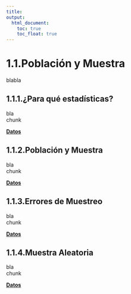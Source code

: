 ```yaml
---
title:
output:
  html_document:
    toc: true
    toc_float: true
---
```


# 1.1.Población y Muestra

blabla

## 1.1.1.¿Para qué estadísticas?

bla  
chunk  

[  __Datos__](https://dsfernandez.github.io/bioestadisticas/datos.html)

## 1.1.2.Población y Muestra

bla  
chunk  

[  __Datos__](https://dsfernandez.github.io/bioestadisticas/datos.html)

## 1.1.3.Errores de Muestreo

bla  
chunk  

[  __Datos__](https://dsfernandez.github.io/bioestadisticas/datos.html)

## 1.1.4.Muestra Aleatoria

bla   
chunk  

[  __Datos__](https://dsfernandez.github.io/bioestadisticas/datos.html)

